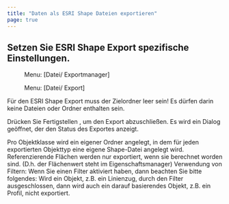 ```yaml
---
title: "Daten als ESRI Shape Dateien exportieren"
page: true
---
```

## Setzen Sie ESRI Shape Export spezifische Einstellungen. 
<GeoMapper> <Menu> Menu: [Datei/ Exportmanager] </Menu> </GeoMapper><GeoDesigner> <Menu> Menu: [Datei/ Export] </Menu> </GeoDesigner>

<Warning>
F&#252;r den ESRI Shape Export muss der Zielordner leer sein! Es d&#252;rfen darin keine Dateien oder Ordner enthalten sein.
</Warning>


Dr&#252;cken Sie  <Border>Fertigstellen</Border> , um den Export abzuschlie&#223;en. Es wird ein Dialog ge&#246;ffnet, der den Status des Exportes anzeigt.

<Success>
Pro Objektklasse wird ein eigener Ordner angelegt, in dem f&#252;r jeden exportierten Objekttyp eine eigene Shape-Datei angelegt wird.
</Success>


<Warning>
Referenzierende Fl&#228;chen werden nur exportiert, wenn sie berechnet worden sind. (D.h. der Fl&#228;chenwert steht im Eigenschaftsmanager)
</Warning>

<Warning>
 <Bold> Verwendung von Filtern: </Bold>  Wenn Sie einen Filter aktiviert haben, dann beachten Sie bitte folgendes: Wird ein Objekt, z.B. ein Linienzug, durch den Filter ausgeschlossen, dann wird auch ein darauf basierendes Objekt, z.B. ein Profil, nicht exportiert.
</Warning>
